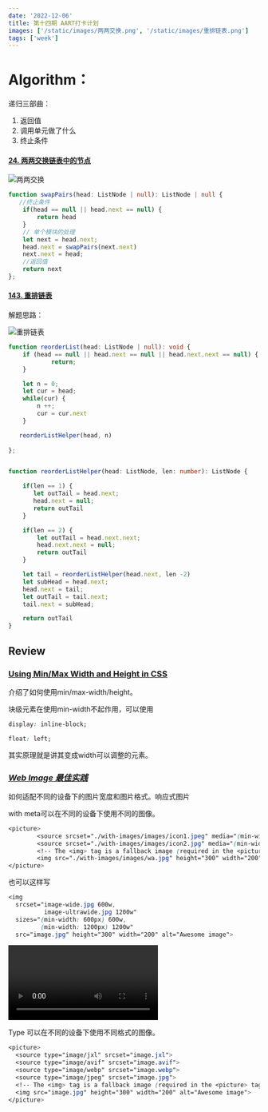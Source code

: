 ```yaml
---
date: '2022-12-06'
title: 第十四期 AART打卡计划
images: ['/static/images/两两交换.png', '/static/images/重排链表.png']
tags: ['week']
---
```


# Algorithm：

递归三部曲：

1. 返回值
2. 调用单元做了什么
3. 终止条件

#### [24. 两两交换链表中的节点](https://leetcode.cn/problems/swap-nodes-in-pairs/)

![两两交换](/static/images/两两交换.png)

```typescript
function swapPairs(head: ListNode | null): ListNode | null {
   //终止条件
    if(head == null || head.next == null) {
        return head
    }
    // 单个模块的处理
    let next = head.next;
    head.next = swapPairs(next.next)
    next.next = head;
    //返回值
    return next
};
```

#### [143. 重排链表](https://leetcode.cn/problems/reorder-list/)

解题思路： 

![重排链表](/static/images/重排链表.png)

```typescript
function reorderList(head: ListNode | null): void {
    if (head == null || head.next == null || head.next.next == null) {
            return;
    }

    let n = 0;
    let cur = head;
    while(cur) {
        n ++;
        cur = cur.next
    }

   reorderListHelper(head, n)
   
};  


function reorderListHelper(head: ListNode, len: number): ListNode {

    if(len == 1) {
       let outTail = head.next;
       head.next = null;
       return outTail
    }

    if(len == 2) {
        let outTail = head.next.next;
        head.next.next = null;
        return outTail
    }

    let tail = reorderListHelper(head.next, len -2)
    let subHead = head.next;
    head.next = tail;
    let outTail = tail.next;
    tail.next = subHead;

    return outTail
}
```



## Review

### [Using Min/Max Width and Height in CSS](https://www.impressivewebs.com/min-max-width-height-css/)

介绍了如何使用min/max-width/height。

块级元素在使用min-width不起作用，可以使用

```css
display: inline-block; 
```

```css
float: left;
```

其实原理就是讲其变成width可以调整的元素。

### *[Web Image 最佳实践](https://github.com/nucliweb/image-element)*

如何适配不同的设备下的图片宽度和图片格式。响应式图片

with meta可以在不同的设备下使用不同的图像。

```css
<picture>
        <source srcset="./with-images/images/icon1.jpeg" media="(min-width: 1200px)">
        <source srcset="./with-images/images/icon2.jpg" media="(min-width: 600px)">
        <!-- The <img> tag is a fallback image (required in the <picture> tag) -->
        <img src="./with-images/images/wa.jpg" height="300" width="200" alt="Awesome image">
</picture>
```

也可以这样写

```css
<img 
  srcset="image-wide.jpg 600w,
          image-ultrawide.jpg 1200w"
  sizes="(min-width: 600px) 600w,
         (min-width: 1200px) 1200w"
  src="image.jpg" height="300" width="200" alt="Awesome image">
```

<video controls>
  <source
    src="/static/images/meta.mp4"
    type="video/webm"
  />
</video>



Type 可以在不同的设备下使用不同格式的图像。

```css
<picture>
  <source type="image/jxl" srcset="image.jxl">
  <source type="image/avif" srcset="image.avif">
  <source type="image/webp" srcset="image.webp">
  <source type="image/jpeg" srcset="image.jpg">
  <!-- The <img> tag is a fallback image (required in the <picture> tag) -->
  <img src="image.jpg" height="300" width="200" alt="Awesome image">
</picture>
```

